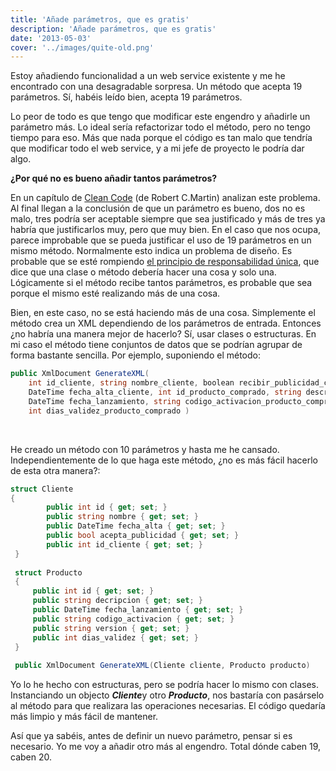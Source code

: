 ```yaml
---
title: 'Añade parámetros, que es gratis'
description: 'Añade parámetros, que es gratis'
date: '2013-05-03'
cover: '../images/quite-old.png'
---
```


Estoy añadiendo funcionalidad a un web service existente y me he
encontrado con una desagradable sorpresa. Un método que acepta 19
parámetros. Sí, habéis leído bien, acepta 19 parámetros. 

Lo peor de todo es que tengo que modificar este engendro y añadirle un
parámetro más. Lo ideal sería refactorizar todo el método, pero no tengo
tiempo para eso. Más que nada porque el código es tan malo que tendría
que modificar todo el web service, y a mi jefe de proyecto le podría dar
algo.

**¿Por qué no es bueno añadir tantos parámetros?**

En un capítulo de [Clean
Code](http://www.amazon.com/Clean-Code-Handbook-Software-Craftsmanship/dp/0132350882)
(de Robert C.Martin) analizan este problema. Al final llegan a la
conclusión de que un parámetro es bueno, dos no es malo, tres podría ser
aceptable siempre que sea justificado y más de tres ya habría que
justificarlos muy, pero que muy bien. En el caso que nos ocupa, parece
improbable que se pueda justificar el uso de 19 parámetros en un mismo
método. Normalmente esto indica un problema de diseño. Es probable que
se esté rompiendo [el principio de responsabilidad
única](http://en.wikipedia.org/wiki/Single_responsibility_principle),
que dice que una clase o método debería hacer una cosa y solo una.
Lógicamente si el método recibe tantos parámetros, es probable que sea
porque el mismo esté realizando más de una cosa.

Bien, en este caso, no se está haciendo más de una cosa. Simplemente el
método crea un XML dependiendo de los parámetros de entrada. Entonces
¿no habría una manera mejor de hacerlo? Sí, usar clases o estructuras.
En mi caso el método tiene conjuntos de datos que se podrían agrupar de
forma bastante sencilla. Por ejemplo, suponiendo el método:


```csharp
public XmlDocument GenerateXML(
    int id_cliente, string nombre_cliente, boolean recibir_publicidad_cliente, 
    DateTime fecha_alta_cliente, int id_producto_comprado, string descripcion_producto_comprado,                                   
    DateTime fecha_lanzamiento, string codigo_activacion_producto_comprado, string version_producto_comprado,
    int dias_validez_producto_comprado )    
```
 

He creado un método con 10 parámetros y hasta me he cansado.
Independientemente de lo que haga este método, ¿no es más fácil hacerlo
de esta otra manera?:

```csharp
struct Cliente 
{    
        public int id { get; set; }    
        public string nombre { get; set; }    
        public DateTime fecha_alta { get; set; }    
        public bool acepta_publicidad { get; set; }    
        public int id_cliente { get; set; }
 }
 
 struct Producto
 {    
     public int id { get; set; }    
     public string decripcion { get; set; }    
     public DateTime fecha_lanzamiento { get; set; }    
     public string codigo_activacion { get; set; }    
     public string version { get; set; }    
     public int dias_validez { get; set; }
 }
 
 public XmlDocument GenerateXML(Cliente cliente, Producto producto)

```

Yo lo he hecho con estructuras, pero se podría hacer lo mismo con
clases. Instanciando un objecto ***Cliente***y otro ***Producto***, nos
bastaría con pasárselo al método para que realizara las operaciones
necesarias. El código quedaría más limpio y más fácil de mantener.

Así que ya sabéis, antes de definir un nuevo parámetro, pensar si es
necesario. Yo me voy a añadir otro más al engendro. Total dónde caben
19, caben 20.